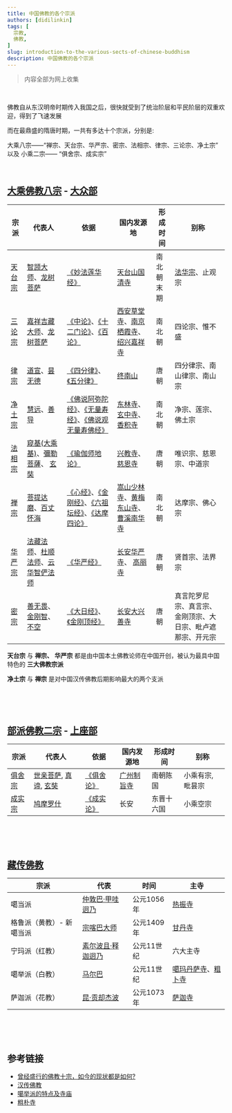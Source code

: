 ```yaml
---
title: 中国佛教的各个宗派
authors: [didilinkin]
tags: [
  宗教,
  佛教,
]
slug: introduction-to-the-various-sects-of-chinese-buddhism
description: 中国佛教的各个宗派
---
```


> 内容全部为网上收集

<br />

佛教自从东汉明帝时期传入我国之后，很快就受到了统治阶层和平民阶层的双重欢迎，得到了飞速发展

而在最鼎盛的隋唐时期，一共有多达十个宗派，分别是:

大乘八宗——“禅宗、天台宗、华严宗、密宗、法相宗、律宗、三论宗、净土宗” 以及 小乘二宗—— “俱舍宗、成实宗”

<!--truncate-->

<br />

## [大乘佛教八宗](https://zh.wikipedia.org/wiki/%E5%A4%A7%E4%B9%98%E4%BD%9B%E6%95%99) - [大众部](https://zh.wikipedia.org/zh-hans/%E5%A4%A7%E7%9C%BE%E9%83%A8)

| 宗派 | 代表人 | 依据 | 国内发源地 | 形成时间 | 别称 |
| --- | --- | --- | --- | --- | --- |
| [天台宗](https://zh.wikipedia.org/wiki/%E5%A4%A9%E5%8F%B0%E5%AE%97) | [智𫖮大师](https://zh.wikipedia.org/wiki/%E6%99%BA%E9%A1%97)、[龙树菩萨](https://zh.wikipedia.org/wiki/%E9%BE%8D%E6%A8%B9) | [《妙法莲华经》](https://zh.wikipedia.org/wiki/%E5%A6%99%E6%B3%95%E8%8E%B2%E5%8D%8E%E7%BB%8F) | [天台山国清寺](https://zh.wikipedia.org/wiki/%E5%9C%8B%E6%B8%85%E5%AF%BA_(%E5%A4%A9%E5%8F%B0)) | 南北朝末期 | [法华宗](https://zh.wikipedia.org/wiki/%E6%B3%95%E8%8F%AF%E5%AE%97)、止观宗 |
| [三论宗](https://zh.wikipedia.org/wiki/%E4%B8%89%E8%AE%BA%E5%AE%97) | [嘉祥吉藏大师](https://zh.wikipedia.org/wiki/%E5%90%89%E8%97%8F)、[龙树菩萨](https://zh.wikipedia.org/wiki/%E9%BE%8D%E6%A8%B9) | [《中论》](https://zh.wikipedia.org/wiki/%E4%B8%AD%E8%AB%96)、[《十二门论》](https://zh.wikipedia.org/wiki/%E5%8D%81%E4%BA%8C%E9%96%80%E8%AB%96)、[《百论》](https://zh.wikipedia.org/wiki/%E7%99%BE%E8%AB%96) | [西安草堂寺](https://zh.wikipedia.org/wiki/%E8%8D%89%E5%A0%82%E5%AF%BA)、[南京栖霞寺](https://zh.wikipedia.org/wiki/%E6%A0%96%E9%9C%9E%E5%AF%BA)、[绍兴嘉祥寺](https://baike.baidu.com/item/%E5%98%89%E7%A5%A5%E5%AF%BA/13850110) | 南北朝 | 四论宗、惟不盛 |
| [律宗](https://zh.wikipedia.org/wiki/%E5%BE%8B%E5%AE%97) | [道宣](https://zh.wikipedia.org/wiki/%E9%81%93%E5%AE%A3)、[昙无德](https://zh.wikipedia.org/wiki/%E6%B3%95%E8%97%8F%E9%83%A8) | [《四分律》](https://zh.wikipedia.org/wiki/%E5%9B%9B%E5%88%86%E5%BE%8B)、[《五分律》](https://zh.wikipedia.org/wiki/%E4%BA%94%E5%88%86%E5%BE%8B) | [终南山](https://zh.wikipedia.org/wiki/%E7%BB%88%E5%8D%97%E5%B1%B1) | 唐朝 | 四分律宗、南山律宗、南山宗 |
| [净土宗](https://zh.wikipedia.org/wiki/%E6%B7%A8%E5%9C%9F%E5%AE%97_(%E4%B8%AD%E5%9C%8B)) | [慧远](https://zh.wikipedia.org/wiki/%E6%85%A7%E9%81%A0)、[善导](https://zh.wikipedia.org/wiki/%E5%96%84%E5%AF%BC) | [《佛说阿弥陀经》](https://zh.wikipedia.org/wiki/%E4%BD%9B%E8%AA%AA%E9%98%BF%E5%BD%8C%E9%99%80%E7%B6%93)、[《无量寿经》](https://zh.wikipedia.org/wiki/%E7%84%A1%E9%87%8F%E5%A3%BD%E7%B6%93)、[《佛说观无量寿佛经》](https://zh.wikipedia.org/wiki/%E4%BD%9B%E8%AA%AA%E8%A7%80%E7%84%A1%E9%87%8F%E5%A3%BD%E4%BD%9B%E7%B6%93) | [东林寺](https://zh.wikipedia.org/wiki/%E4%B8%9C%E6%9E%97%E5%AF%BA)、[玄中寺](https://zh.wikipedia.org/wiki/%E7%8E%84%E4%B8%AD%E5%AF%BA)、[香积寺](https://zh.wikipedia.org/wiki/%E9%A6%99%E7%A7%AF%E5%AF%BA_(%E8%A5%BF%E5%AE%89)) | 南北朝 | 净宗、莲宗、佛土宗 |
| [法相宗](https://zh.wikipedia.org/wiki/%E6%B3%95%E7%9B%B8%E5%AE%97) | [窥基(大乘基)](https://zh.wikipedia.org/wiki/%E5%A4%A7%E4%B9%98%E5%9F%BA)、[彌勒菩薩](https://zh.wikipedia.org/wiki/%E5%BD%8C%E5%8B%92%E8%8F%A9%E8%96%A9)、 [玄奘](https://zh.wikipedia.org/wiki/%E7%8E%84%E5%A5%98) | [《瑜伽师地论》](https://zh.wikipedia.org/wiki/%E7%91%9C%E4%BC%BD%E5%B8%AB%E5%9C%B0%E8%AB%96) | [兴教寺](https://zh.wikipedia.org/wiki/%E5%85%B4%E6%95%99%E5%AF%BA)、[慈恩寺](https://zh.wikipedia.org/wiki/%E5%A4%A7%E6%85%88%E6%81%A9%E5%AF%BA) | 唐朝 | 唯识宗、慈恩宗、中道宗 |
| [禅宗](https://zh.wikipedia.org/wiki/%E7%A6%85%E5%AE%97) | [菩提达磨](https://zh.wikipedia.org/wiki/%E8%8F%A9%E6%8F%90%E8%BE%BE%E6%91%A9)、[百丈怀海](https://zh.wikipedia.org/wiki/%E7%99%BE%E4%B8%88%E6%80%80%E6%B5%B7) | [《心经》](https://zh.wikipedia.org/wiki/%E8%88%AC%E8%8B%A5%E6%B3%A2%E7%BE%85%E8%9C%9C%E5%A4%9A%E5%BF%83%E7%B6%93)、[《金刚经》](https://zh.wikipedia.org/wiki/%E9%87%91%E5%89%9B%E7%B6%93)、[《六祖坛经》](https://zh.wikipedia.org/wiki/%E5%85%AD%E7%A5%96%E5%9D%9B%E7%BB%8F)、[《达摩四论》](https://zh.wikipedia.org/wiki/%E5%B0%91%E5%AE%A4%E5%85%AD%E9%96%80) | [嵩山少林寺](https://zh.wikipedia.org/wiki/%E5%B0%91%E6%9E%97%E5%AF%BA)、[黄梅东山寺](https://zh.wikipedia.org/wiki/%E4%BA%94%E7%A5%96%E5%AF%BA)、[曹溪南华寺](https://zh.wikipedia.org/wiki/%E5%8D%97%E5%8D%8E%E5%AF%BA) | 南北朝 | 达摩宗、佛心宗 |
| [华严宗](https://zh.wikipedia.org/wiki/%E5%8D%8E%E4%B8%A5%E5%AE%97) | [法藏法师](https://zh.wikipedia.org/wiki/%E6%B3%95%E8%97%8F)、[杜顺法师](https://zh.wikipedia.org/wiki/%E5%B8%9D%E5%BF%83%E6%9D%9C%E9%A0%86)、[云华智俨法师](https://zh.wikipedia.org/wiki/%E6%99%BA%E4%BF%A8) | [《华严经》](https://zh.wikipedia.org/wiki/%E8%8F%AF%E5%9A%B4%E7%B6%93) | [长安华严寺](https://zh.wikipedia.org/wiki/%E5%8D%8E%E4%B8%A5%E5%AF%BA%E5%A1%94_(%E8%A5%BF%E5%AE%89))、 [高丽寺](https://zh.wikipedia.org/wiki/%E9%AB%98%E4%B8%BD%E5%AF%BA) | 唐朝 | 贤首宗、法界宗 |
| [密宗](https://zh.wikipedia.org/wiki/%E5%94%90%E5%AF%86) | [善无畏](https://zh.wikipedia.org/wiki/%E5%96%84%E7%84%A1%E7%95%8F)、[金刚智](https://zh.wikipedia.org/wiki/%E9%87%91%E5%89%9B%E6%99%BA)、[不空](https://zh.wikipedia.org/wiki/%E4%B8%8D%E7%A9%BA) | [《大日经》](https://zh.wikipedia.org/wiki/%E5%A4%A7%E6%97%A5%E7%B6%93)、[《金刚顶经》](https://zh.wikipedia.org/wiki/%E9%87%91%E5%89%9B%E9%A0%82%E7%B6%93) | [长安大兴善寺](https://zh.wikipedia.org/wiki/%E5%A4%A7%E5%85%B4%E5%96%84%E5%AF%BA) | 唐朝 | 真言陀罗尼宗、真言宗、金刚顶宗、大日宗、毗卢遮那宗、开元宗 |

**天台宗** 与 **禅宗、** **华严宗** 都是由中国本土佛教论师在中国开创，被认为最具中国特色的 **三大佛教宗派**

**净土宗** 与 **禅宗** 是对中国汉传佛教后期影响最大的两个支派

<br />
<br />
<br />

## [部派佛教二宗](https://zh.wikipedia.org/zh-hans/%E9%83%A8%E6%B4%BE%E4%BD%9B%E6%95%99) - [上座部](https://zh.wikipedia.org/wiki/%E4%B8%8A%E5%BA%A7%E9%83%A8)

| 宗派 | 代表人 | 依据 | 国内发源地 | 形成时间 | 别称 |
| --- | --- | --- | --- | --- | --- |
| [俱舍宗](https://zh.wikipedia.org/wiki/%E4%BF%B1%E8%88%8D%E5%AE%97) | [世亲菩萨](https://zh.wikipedia.org/wiki/%E4%B8%96%E4%BA%B2), [真谛](https://zh.wikipedia.org/wiki/%E7%9C%9F%E8%AB%A6), [玄奘](https://zh.wikipedia.org/wiki/%E7%8E%84%E5%A5%98) | [《俱舍论》](https://zh.wikipedia.org/wiki/%E9%98%BF%E6%AF%97%E8%BE%BE%E7%A3%A8%E4%BF%B1%E8%88%8D%E8%AE%BA) | [广州制旨寺](http://buddhaspace.org/dict/fk/data/%25E5%2588%25B6%25E6%2597%25A8%25E5%25AF%25BA.html) | 南朝陈国 | 小乘有宗, 毗昙宗 |
| [成实宗](https://zh.wikipedia.org/wiki/%E6%88%90%E5%AF%A6%E5%AE%97) | [鸠摩罗什](https://zh.wikipedia.org/zh-hans/%E9%B8%A0%E6%91%A9%E7%BD%97%E4%BB%80) | [《成实论》](https://zh.wikipedia.org/zh-hans/%E6%88%90%E5%AF%A6%E8%AB%96) | 长安 | 东晋十六国 | 小乘空宗 |

<br />
<br />
<br />

## [藏传佛教](https://zh.wikipedia.org/wiki/%E8%97%8F%E5%82%B3%E4%BD%9B%E6%95%99)

| 宗派 | 代表 | 时间 | 主寺 |
| --- | --- | --- | --- |
| 噶当派 | [仲敦巴·甲哇迥乃](https://zh.wikipedia.org/wiki/%E4%BB%B2%E6%95%A6%E5%B7%B4) | 公元1056年 | [热振寺](https://zh.wikipedia.org/wiki/%E7%83%AD%E6%8C%AF%E5%AF%BA) |
| 格鲁派（黄教）- 新噶当派 | [宗喀巴大师](https://zh.wikipedia.org/wiki/%E5%AE%97%E5%96%80%E5%B7%B4) | 公元1409年 | [甘丹寺](https://zh.wikipedia.org/wiki/%E7%94%98%E4%B8%B9%E5%AF%BA)|
| 宁玛派（红教） | [素尔波且·释迦迥乃](https://zh.wikipedia.org/wiki/%E7%B4%A0%E5%B0%94%E6%B3%A2%E4%B8%94%C2%B7%E9%87%8A%E8%BF%A6%E8%BF%A5%E4%B9%83) | 公元11世纪 | 六大主寺 |
| 噶举派（白教） | [马尔巴](https://zh.wikipedia.org/wiki/%E9%A6%AC%E7%88%BE%E5%B7%B4) | 公元11世纪 | [噶玛丹萨寺](https://zh.wikipedia.org/wiki/%E5%99%B6%E7%8E%9B%E5%AF%BA)、[粗卜寺](https://www.jendow.com.tw/wiki/%E7%B2%97%E6%9C%B4%E5%AF%BA) |
| 萨迦派（花教） | [昆·贡却杰波](https://zh.wikipedia.org/wiki/%E6%98%86%C2%B7%E8%B4%A1%E5%8D%B4%E6%9D%B0%E6%B3%A2) | 公元1073年 | [萨迦寺](https://zh.wikipedia.org/wiki/%E8%90%A8%E8%BF%A6%E5%AF%BA) |

<br />
<br />
<br />

## 参考链接

* [曾经盛行的佛教十宗，如今的现状都是如何?](https://baijiahao.baidu.com/s?id=1657408576292861139)
* [汉传佛教](https://zh.wikipedia.org/wiki/%E6%B1%89%E4%BC%A0%E4%BD%9B%E6%95%99)
* [噶举派的特点及寺庙](https://rin.scun.edu.cn/info/1100/1281.htm)
* [粗朴寺](https://www.jendow.com.tw/wiki/%E7%B2%97%E6%9C%B4%E5%AF%BA)
